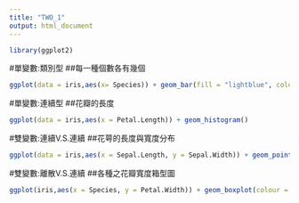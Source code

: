 ```yaml
---
title: "TWO_1"
output: html_document
---
```

```r
library(ggplot2)
```
#單變數:類別型
##每一種個數各有幾個
```r
ggplot(data = iris,aes(x= Species)) + geom_bar(fill = "lightblue", colour = "black")
```
#單變數:連續型
##花瓣的長度
```r
ggplot(data = iris,aes(x = Petal.Length)) + geom_histogram()
```

#雙變數:連續V.S.連續
##花萼的長度與寬度分布
```r
ggplot(data = iris,aes(x = Sepal.Length, y = Sepal.Width)) + geom_point()
```
#雙變數:離散V.S.連續
##各種之花瓣寬度箱型圖
```r
ggplot(iris,aes(x = Species, y = Petal.Width)) + geom_boxplot(colour = "black")
```